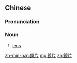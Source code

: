 {{also|镜片}}
==Chinese==
{{zh-forms|s=镜片}}

===Pronunciation===
{{zh-pron
|m=jìngpiàn
|c=geng3 pin3-2
|mn=kiàⁿ-phìⁿ
|cat=n
}}

===Noun===
{{zh-noun}}

# [[lens]]

[[zh-min-nan:鏡片]]
[[mg:鏡片]]
[[zh:鏡片]]